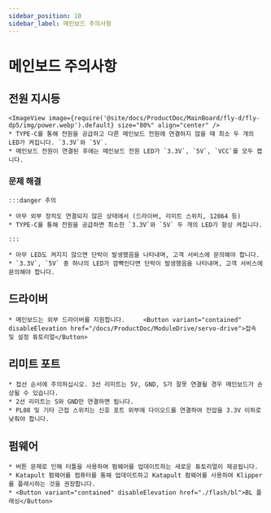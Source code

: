```yaml
---
sidebar_position: 10
sidebar_label: 메인보드 주의사항
---
```


# 메인보드 주의사항

## 전원 지시등
    <ImageView image={require('@site/docs/ProductDoc/MainBoard/fly-d/fly-dp5/img/power.webp').default} size="80%" align="center" />
    * TYPE-C를 통해 전원을 공급하고 다른 메인보드 전원에 연결하지 않을 때 최소 두 개의 LED가 켜집니다. `3.3V`와 `5V`.
    * 메인보드 전원이 연결된 후에는 메인보드 전원 LED가 `3.3V`, `5V`, `VCC`를 모두 켭니다.

### 문제 해결


    :::danger 주의

    * 아무 외부 장치도 연결되지 않은 상태에서 (드라이버, 리미트 스위치, 12864 등)
    * TYPE-C를 통해 전원을 공급하면 최소한 `3.3V`와 `5V` 두 개의 LED가 항상 켜집니다.

    :::

    * 아무 LED도 켜지지 않으면 단락이 발생했음을 나타내며, 고객 서비스에 문의해야 합니다.
    * `3.3V`, `5V` 중 하나의 LED가 깜빡인다면 단락이 발생했음을 나타내며, 고객 서비스에 문의해야 합니다.

## 드라이버

    * 메인보드는 외부 드라이버를 지원합니다.     <Button variant="contained" disableElevation href="/docs/ProductDoc/ModuleDrive/servo-drive">접속 및 설정 튜토리얼</Button>

## 리미트 포트

    * 접선 순서에 주의하십시오. 3선 리미트는 5V, GND, S가 잘못 연결될 경우 메인보드가 손상될 수 있습니다.
    * 2선 리미트는 S와 GND만 연결하면 됩니다.
    * PL08 및 기타 근접 스위치는 신호 포트 외부에 다이오드를 연결하여 전압을 3.3V 이하로 낮춰야 합니다.

## 펌웨어

    * 버튼 문제로 인해 터틀을 사용하여 펌웨어를 업데이트하는 새로운 튜토리얼이 제공됩니다.
    * Katapult 펌웨어를 컴퓨터를 통해 업데이트하고 Katapult 펌웨어를 사용하여 Klipper를 플래시하는 것을 권장합니다.
    * <Button variant="contained" disableElevation href="./flash/bl">BL 플래싱</Button>
